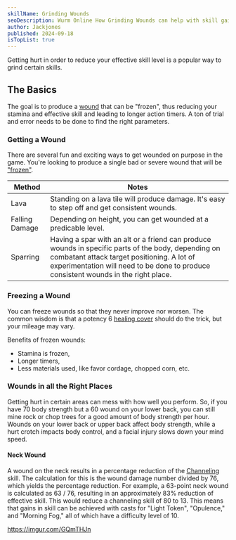 ```yaml
---
skillName: Grinding Wounds
seoDescription: Wurm Online How Grinding Wounds can help with skill gains
author: Jackjones
published: 2024-09-18
isTopList: true
---
```

Getting hurt in order to reduce your effective skill level is a popular way to grind certain skills.

## The Basics

The goal is to produce a [wound](https://www.wurmpedia.com/index.php/Wound) that can be "frozen", thus reducing your stamina and effective skill and leading to longer action timers. A ton of trial and error needs to be done to find the right parameters.

### Getting a Wound

There are several fun and exciting ways to get wounded on purpose in the game. You're looking to produce a single bad or severe wound that will be ["frozen"](#freezing-a-wound).

| Method | Notes |
|- | -|
| Lava | Standing on a lava tile will produce damage. It's easy to step off and get consistent wounds. |
| Falling Damage | Depending on height, you can get wounded at a predicable level. |
| Sparring | Having a spar with an alt or a friend can produce wounds in specific parts of the body, depending on combatant attack target positioning. A lot of experimentation will need to be done to produce consistent wounds in the right place. |

### Freezing a Wound

You can freeze wounds so that they never improve nor worsen. The common wisdom is that a potency 6 [healing cover](https://www.wurmpedia.com/index.php/Healing_cover) should do the trick, but your mileage may vary.

Benefits of frozen wounds:

- Stamina is frozen,
- Longer timers,
- Less materials used, like favor cordage, chopped corn, etc.

### Wounds in all the Right Places

Getting hurt in certain areas can mess with how well you perform. So, if you have 70 body strength but a 60 wound on your lower back, you can still mine rock or chop trees for a good amount of body strength per hour. Wounds on your lower back or upper back affect body strength, while a hurt crotch impacts body control, and a facial injury slows down your mind speed.

#### Neck Wound

A wound on the neck results in a percentage reduction of the [Channeling](/skills/channeling) skill. The calculation for this is the wound damage number divided by 76, which yields the percentage reduction. For example, a 63-point neck wound is calculated as 63 / 76, resulting in an approximately 83% reduction of effective skill. This would reduce a channeling skill of 80 to 13. This means that gains in skill can be achieved with casts for "Light Token", "Opulence," and "Morning Fog," all of which have a difficulty level of 10.

https://imgur.com/GQmTHJn
